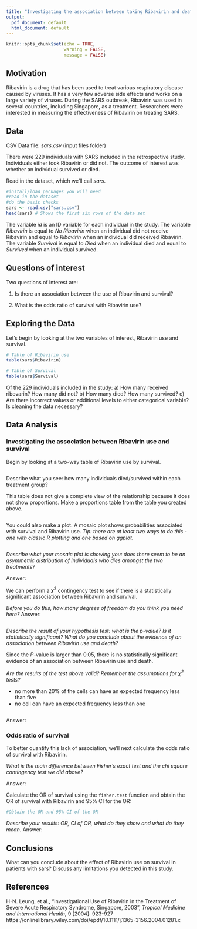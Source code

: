 ```yaml
---
title: "Investigating the association between taking Ribavirin and death due to SARS in Singapore"
output:
  pdf_document: default
  html_document: default
---
```


```r
knitr::opts_chunk$set(echo = TRUE, 
                      warning = FALSE,
                      message = FALSE)
```
 
## Motivation

Ribavirin is a drug that has been used to treat various respiratory disease caused by viruses. It has a very few adverse side effects and works on a large variety of viruses. During the SARS outbreak, Ribavirin was used in several countries, including Singapore, as a treatment. Researchers were interested in measuring the effectiveness of Ribavirin on treating SARS.

## Data

CSV Data file: *sars.csv* (input files folder)

There were 229 individuals with SARS included in the retrospective study. Individuals either took Ribavirin or did not. The outcome of interest was whether an individual survived or died.

Read in the dataset, which we'll call *sars*.

```r
#install/load packages you will need
#read in the dataset
#do the basic checks
sars <- read.csv("sars.csv") 
head(sars) # Shows the first six rows of the data set
```

The variable *id* is an ID variable for each individual in the study. The variable *Ribavirin* is equal to *No Ribavirin* when an individual did not receive Ribavirin and equal to *Ribavirin* when an individual did received Ribavirin. The variable *Survival* is equal to *Died* when an individual died and equal to *Survived* when an individual survived.

## Questions of interest
Two questions of interest are:

1. Is there an association between the use of Ribavirin and survival?

2. What is the odds ratio of survival with Ribavirin use?


## Exploring the Data

Let's begin by looking at the two variables of interest, Ribavirin use and survival.

```r
# Table of Ribavirin use
table(sars$Ribavirin)

# Table of Survival
table(sars$Survival)

```

Of the 229 individuals included in the study:
a) How many received ribovarin? How many did not?
b) How many died? How many survived? 
c) Are there incorrect values or additional levels to either categorical variable? Is cleaning the data necessary?

## Data Analysis

### Investigating the association between Ribavirin use and survival

Begin by looking at a two-way table of Ribavirin use by survival.

```r


```

Describe what you see: how many individuals died/survived within each treatment group? 


This table does not give a complete view of the relationship because it does not show proportions.
Make a proportions table from the table you created above.

```r


```


You could also make a plot. A mosaic plot shows probabilities associated with survival and Ribavirin use. *Tip: there are at least two ways to do this - one with classic R plotting and one based on ggplot.*

```r

```
*Describe what your mosaic plot is showing you: does there seem to be an asymmetric distribution of individuals who dies amongst the two treatments?*

Answer: 

We can perform a $\chi^2$ contingency test to see if there is a statistically significant association between Ribavirin and survival. 

*Before you do this, how many degrees of freedom do you think you need here?*
Answer:


```r

```

*Describe the result of your hypothesis test: what is the p-value? Is it statistically significant? What do you conclude about the evidence of an association between Ribavirin use and death?*

Since the $P$-value is larger than 0.05, there is no statistically significant  evidence of an association between Ribavirin use and death.

*Are the results of the test above valid? Remember the assumptions for $\chi^2$ tests*?

* no more than 20\% of the cells can have an expected frequency less than five
* no cell can have an expected frequency less than one

```r

```

Answer:

### Odds ratio of survival

To better quantify this lack of association, we'll next calculate the odds ratio of survival with Ribavirin.

*What is the main difference between Fisher's exact test and the chi square contingency test we did above?*

Answer:

Calculate the OR of survival using the `fisher.test` function and obtain the OR of survival with Ribavirin and 95% CI for the OR:

```r
#Obtain the OR and 95% CI of the OR


```

*Describe your results: OR, CI of OR, what do they show and what do they mean.*
Answer: 

## Conclusions

What can you conclude about the effect of Ribavirin use on survival in patients with sars? Discuss any limitations you detected in this study.

## References
H-N. Leung, et al., "Investigational Use of Ribavirin in the Treatment of Severe Acute Respiratory Syndrome, Singapore, 2003", *Tropical Medicine and International Health*, 9 [2004]: 923-927
https://onlinelibrary.wiley.com/doi/epdf/10.1111/j.1365-3156.2004.01281.x

